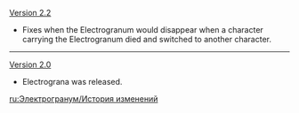 {{Change History/Header}}
[[Version 2.2]]
* Fixes when the Electrogranum would disappear when a character carrying the Electrogranum died and switched to another character.
----
[[Version 2.0]]
* Electrograna was released.
<noinclude>


[[ru:Электрогранум/История изменений]]
</noinclude>